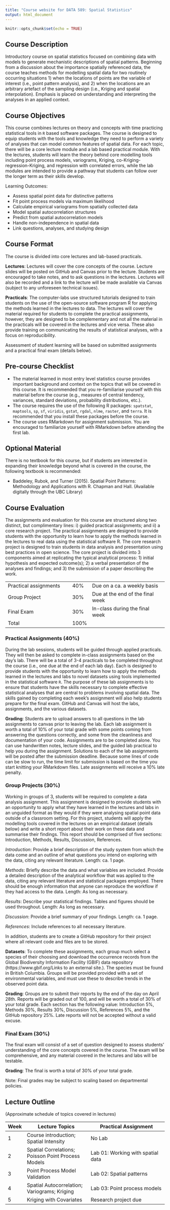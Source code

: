 ```yaml
---
title: "Course website for DATA 589: Spatial Statistics"
output: html_document
---
```


```r
knitr::opts_chunk$set(echo = TRUE)
```

## Course Description

Introductory course on spatial statistics focused on combining data with models to generate mechanistic descriptions of spatial patterns. Beginning from a discussion about the importance spatially referenced data, the course teaches methods for modelling spatial data for two routinely occurring situations 1) when the locations of points are the variable of interest (i.e., point pattern analysis), and 2) when the locations are an arbitrary artefact of the sampling design (i.e., Kriging and spatial interpolation). Emphasis is placed on understanding and interpreting the analyses in an applied context.

## Course Objectives

This course combines lectures on theory and concepts with time practicing statistical tools in `R` based software packages. The course is designed to equip students with the tools and knowledge they need to perform a variety of analyses that can model common features of spatial data. For each topic, there will be a core lecture module and a lab based practical module. With the lectures, students will learn the theory behind core modelling tools including point process models, variograms, Kriging, co-Kriging- regression-Kriging, and regression with correlated errors, while the lab modules are intended to provide a pathway that students can follow over the longer term as their skills develop.


Learning Outcomes:

* Assess spatial point data for distinctive patterns
* Fit point process models via maximum likelihood
* Calculate empirical variograms from spatially collected data
* Model spatial autocorrelation structures
* Predict from spatial autocorrelation models
* Handle non-independence in spatial data
* Link questions, analyses, and studying design

## Course Format
The course is divided into core lectures and lab-based practicals.

__Lectures__: Lectures will cover the core concepts of the course. Lecture slides will be posted on GitHub and Canvas prior to the lecture. Students are encouraged to take notes, and to ask questions in the lectures. Lectures will also be recorded and a link to the lecture will be made available via Canvas (subject to any unforeseen technical issues).

__Practicals__: The computer-labs use structured tutorials designed to train students on the use of the open-source software program R for applying the methods learned in the lectures to data. The lectures will cover the material required for students to complete the practical assignments, however, they are designed to be complementary and not all the material in the practicals will be covered in the lectures and vice versa. These also provide training on communicating the results of statistical analyses, with a focus on reproducibility.

Assessment of student learning will be based on submitted assignments and a practical final exam (details below).


## Pre-course Checklist

* The material learned in most entry level statistics course provides important background and context on the topics that will be covered in this course. It is recommended that you re-familiarise yourself with this material before the course (e.g., measures of central tendency, variances, standard deviations, probability distributions, etc.).
* The course requires the use of the following R packages: `spatstat`, `maptools`, `sp`, `sf`, `viridis`, `gstat`, `rgdal`, `nlme`, `raster`, and `terra`. It is recommended that you install these packages before the course.
* The course uses RMarkdown for assignment submission. You are encouraged to familiarize yourself with RMarkdown before attending the first lab.

## Optional Material

There is no textbook for this course, but if students are interested in expanding their knowledge beyond what is covered in the course, the following textbook is recommended:

* Baddeley, Rubok, and Turner (2015). Spatial Point Patterns: Methodology and Applications with R. Chapman and Hall. (Available digitally through the UBC Library)

## Course Evaluation

The assignments and evaluation for this course are structured along two distinct, but complimentary lines: i) guided practical assignments; and ii) a core research project. The practical assignments are designed to provide students with the opportunity to learn how to apply the methods learned in the lectures to real data using the statistical software R. The core research project is designed to train students in data analysis and presentation using best practices in open science. The core project is divided into 3 components aimed at replicating the typical analytical process: 1) initial hypothesis and expected outcome(s); 2) a verbal presentation of the analyses and findings; and 3) the submission of a paper describing the work.

|                                    |      |                                           |
|------------------------------------|------|-------------------------------------------|
| Practical assignments                              | 40%  | Due on a ca. a weekly basis                                   |
| Group Project                    | 30%  | Due at the end of the final week  |
| Final Exam      | 30%  |  In-class during the final week |
| Total                              | 100% |                                           |

### Practical Assignments (40%)
During the lab sessions, students will be guided through applied practicals. They will then be asked to complete in-class assignments based on the day's lab. There will be a total of 3-4 practicals to be completed throughout the course (i.e., one due at the end of each lab day). Each is designed to provide students with the opportunity to learn how to apply the methods learned in the lectures and labs to novel datasets using tools implemented in the statistical software `R`. The purpose of these lab assignments is to ensure that students have the skills necessary to complete effective statistical analyses that are central to problems involving spatial data. The skills gained by completing each week’s assignment will also help students prepare for the final exam. GitHub and Canvas will host the labs, assignments, and the various datasets.
<!-- Lectures will be given on Tuesdays and Thursdays. After the Thursdays lecture, we will have covered all of the material that is needed to complete the week’s practical assignment material which is due before the start of the following Thursday lecture (to be submitted online via canvas). -->

__Grading__: Students are to upload answers to all questions in the lab assignments to canvas prior to leaving the lab. Each lab assignment is worth a total of 10% of your total grade with some points coming from answering the questions correctly, and some from the cleanliness and documentation of your code. Assignments are to be completed alone. You can use handwritten notes, lecture slides, and the guided lab practical to help you during the assignment. Solutions to each of the lab assignments will be posted after the submission deadline. Because some lines of code can be slow to run, the time limit for submission is based on the time you start knitting your RMarkdown files. Late assignments will receive a 10% late penalty.

### Group Projects (30%)
Working in groups of 3, students will be required to complete a data analysis assignment. This assignment is designed to provide students with an opportunity to apply what they have learned in the lectures and labs in an unguided format as they would if they were analysing spatial point data outside of a classroom setting. For this project, students will apply the modelling tools covered in the lectures on an empirical dataset (details below) and write a short report about their work on these data and summarise their findings. This report should be comprised of five sections: Introduction, Methods, Results, Discussion, References.

_Introduction_: Provide a brief description of the study system from which the data come and an outline of what questions you intend on exploring with the data, citing any relevant literature. Length: ca. 1 page.

_Methods_: Briefly describe the data and what variables are included. Provide a detailed description of the analytical workflow that was applied to the data, citing any relevant literature and statistical packages employed. There should be enough information that anyone can reproduce the workflow if they had access to the data. Length: As long as necessary.

_Results_: Describe your statistical findings. Tables and figures should be used throughout. Length: As long as necessary.

_Discussion_: Provide a brief summary of your findings. Length: ca. 1 page.

_References_: Include references to all necessary literature.

In addition, students are to create a GitHub repository for their project where all relevant code and files are to be stored.

 
__Datasets__: To complete these assignments, each group much select a species of their choosing and download the occurrence records from the Global Biodiversity Information Facility (GBIF) data repository (https://www.gbif.org/Links to an external site.). The species must be found in British Columbia. Groups will be provided provided with a set of environmental variables, and must use these to describe trends in the observed point data.

__Grading__: Groups are to submit their reports by the end of the day on April 28th. Reports will be graded out of 100, and will be worth a total of 30% of your total grade. Each section has the following value: Introduction 5%, Methods 30%, Results 30%, Discussion 5%, References 5%, and the GitHub repository 25%. Late reports will not be accepted without a valid excuse.


### Final Exam (30%)

The final exam will consist of a set of question designed to assess students' understanding of the core concepts covered in the course. The exam will be comprehensive, and any material covered in the lectures and labs will be testable.

__Grading__: The final is worth a total of 30% of your total grade.

Note: Final grades may be subject to scaling based on departmental policies.

## Lecture Outline
(Approximate schedule of topics covered in lectures)

| Week        | Lecture Topics                                                                        | Practical Assignment                                                                                     |
|-------------------|---------------------------------------------------------------------------------------|----------------------------------------------------------------------------------------------------------|
| 1      | 	Course introduction; Spatial Intensity                                             | No Lab                                           |
| 2     | 	Spatial Correlations; Poisson Point Process Models                                    | Lab 01: Working with spatial data |
| 3     | Point Process Model Validation            | Lab 02: Spatial patterns                                                 |
| 4  | Spatial Autocorrelation; Variograms; Kriging                          | Lab 03: Point process models                              |
| 5 | 	Kriging with Covariates                          | Research project due                              |
